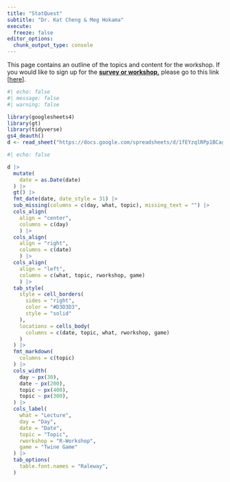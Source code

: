 ---
title: "StatQuest"
subtitle: "Dr. Kat Cheng & Meg Hokama"
execute:
  freeze: false
editor_options: 
  chunk_output_type: console
---

This page contains an outline of the topics and content for the workshop. If you would like to sign up for the [**survey or workshop,**]{.underline} please go to this link \[[here](https://uarizona.co1.qualtrics.com/jfe/form/SV_25FhRK3lFq3HQX4)\].

```{r}
#| echo: false
#| message: false
#| warning: false

library(googlesheets4)
library(gt)
library(tidyverse)
gs4_deauth()
d <- read_sheet("https://docs.google.com/spreadsheets/d/1fEYzqlRPp1BCag_YzWvUmxWNyMzNaPaM6OtNIkYBFdo/edit?usp=sharing")
```

```{r}
#| echo: false

d |>
  mutate(
    date = as.Date(date)
  ) |>
  gt() |>
  fmt_date(date, date_style = 31) |>
  sub_missing(columns = c(day, what, topic), missing_text = "") |>
  cols_align(
    align = "center", 
    columns = c(day)
    ) |>
  cols_align(
    align = "right", 
    columns = c(date)
    ) |>
  cols_align(
    align = "left", 
    columns = c(what, topic, rworkshop, game)
    ) |>
  tab_style(
    style = cell_borders(
      sides = "right",
      color = "#D3D3D3",
      style = "solid"
    ),
    locations = cells_body(
      columns = c(date, topic, what, rworkshop, game)
    )
  ) |>
  fmt_markdown(
    columns = c(topic)
  ) |>
  cols_width(
    day ~ px(30),
    date ~ px(200), 
    topic ~ px(400),
    topic ~ px(300),
  ) |>
  cols_label(
    what = "Lecture",
    day = "Day",
    date = "Date", 
    topic = "Topic",
    rworkshop = "R-Workshop",
    game = "Twine Game"
  ) |>
  tab_options(
    table.font.names = "Raleway",
  )
```
